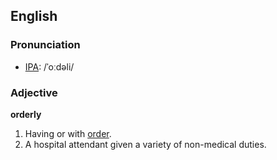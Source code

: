 ==English==
===Pronunciation===
*[[IPA]]: /ˈoːdəli/

===Adjective===
'''orderly'''

# Having or with [[order]].
# A hospital attendant given a variety of non-medical duties.